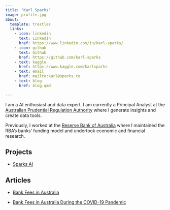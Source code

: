 ```yaml
---
title: "Karl Sparks"
image: profile.jpg
about:
  template: trestles
  links:
    - icon: linkedin
      text: LinkedIn
      href: https://www.linkedin.com/in/karl-sparks/
    - icon: github
      text: Github
      href: https://github.com/karl-sparks
    - text: kaggle
      href: https://www.kaggle.com/karlsparks
    - text: email
      href: mailto:karl@sparks.to
    - text: blog
      href: blog.qmd

---
```


I am a AI enthusiast and data expert. I am currently a Principal Analyst at the [Australian Prudential Regulation Authority](https://www.apra.gov.au) where I generate insights and create data tools.

Previously, I worked at the [Reserve Bank of Australia](https://www.rba.gov.au) where I maintained the RBA's banks' funding model and undertook economic and financial research.

## Projects

-    [Sparks AI](https://github.com/karl-sparks/sparks-ai)


## Articles

-   [Bank Fees in Australia](https://www.rba.gov.au/publications/bulletin/2022/jun/bank-fees-in-australia.html)

-   [Bank Fees in Australia During the COVID-19 Pandemic](https://www.rba.gov.au/publications/bulletin/2021/jun/bank-fees-in-australia-during-the-covid-19-pandemic.html)


